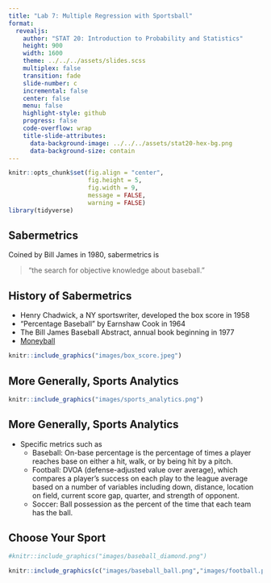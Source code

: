 ```yaml
---
title: "Lab 7: Multiple Regression with Sportsball"
format:
  revealjs:
    author: "STAT 20: Introduction to Probability and Statistics"
    height: 900
    width: 1600
    theme: ../../../assets/slides.scss
    multiplex: false
    transition: fade
    slide-number: c
    incremental: false
    center: false
    menu: false
    highlight-style: github
    progress: false
    code-overflow: wrap
    title-slide-attributes:
      data-background-image: ../../../assets/stat20-hex-bg.png
      data-background-size: contain
---
```


```r
knitr::opts_chunk$set(fig.align = "center",
                      fig.height = 5, 
                      fig.width = 9,
                      message = FALSE,
                      warning = FALSE)
library(tidyverse) 
```

## Sabermetrics

Coined by Bill James in 1980, sabermetrics is

> “the search for objective knowledge about baseball.”


## History of Sabermetrics

- Henry Chadwick, a NY sportswriter, developed the box score in 1958
- "Percentage Baseball" by Earnshaw Cook in 1964
- The Bill James Baseball Abstract, annual book beginning in 1977
- [Moneyball](https://www.youtube.com/watch?v=pWgyy_rlmag)

```r
knitr::include_graphics("images/box_score.jpeg")
```

## More Generally, Sports Analytics

```r
knitr::include_graphics("images/sports_analytics.png")
```

## More Generally, Sports Analytics

* Specific metrics such as 
    * Baseball: On-base percentage is the percentage of times a player reaches base on either a hit, walk, or by being hit by a pitch.
    * Football: DVOA (defense-adjusted value over average), which compares a player's success on each play to the league average based on a number of variables including down, distance, location on field, current score gap, quarter, and strength of opponent.
    * Soccer: Ball possession as the percent of the time that each team has the ball.

## Choose Your Sport

```r
#knitr::include_graphics("images/baseball_diamond.png")

knitr::include_graphics(c("images/baseball_ball.png","images/football.png", "images/soccer.png"))
```

